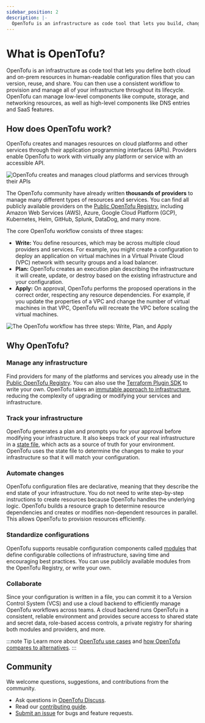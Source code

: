 ```yaml
---
sidebar_position: 2
description: |-
  OpenTofu is an infrastructure as code tool that lets you build, change, and version cloud and on-prem resources safely and efficiently.
---
```


# What is OpenTofu?

OpenTofu is an infrastructure as code tool that lets you define both cloud and on-prem resources in human-readable configuration files that you can version, reuse, and share. You can then use a consistent workflow to provision and manage all of your infrastructure throughout its lifecycle. OpenTofu can manage low-level components like compute, storage, and networking resources, as well as high-level components like DNS entries and SaaS features.

## How does OpenTofu work?

OpenTofu creates and manages resources on cloud platforms and other services through their application programming interfaces (APIs). Providers enable OpenTofu to work with virtually any platform or service with an accessible API.

![OpenTofu creates and manages cloud platforms and services through their APIs](/img/docs/intro-opentf-apis.png)

The OpenTofu community have already written **thousands of providers** to manage many different types of resources and services. You can find all publicly available providers on the [Public OpenTofu Registry](https://github.com/opentofu/registry/tree/main/providers), including Amazon Web Services (AWS), Azure, Google Cloud Platform (GCP), Kubernetes, Helm, GitHub, Splunk, DataDog, and many more.

The core OpenTofu workflow consists of three stages:

- **Write:** You define resources, which may be across multiple cloud providers and services. For example, you might create a configuration to deploy an application on virtual machines in a Virtual Private Cloud (VPC) network with security groups and a load balancer.
- **Plan:** OpenTofu creates an execution plan describing the infrastructure it will create, update, or destroy based on the existing infrastructure and your configuration.
- **Apply:** On approval, OpenTofu performs the proposed operations in the correct order, respecting any resource dependencies. For example, if you update the properties of a VPC and change the number of virtual machines in that VPC, OpenTofu will recreate the VPC before scaling the virtual machines.

![The OpenTofu workflow has three steps: Write, Plan, and Apply](/img/docs/intro-opentf-workflow.png)

## Why OpenTofu?

### Manage any infrastructure

Find providers for many of the platforms and services you already use in the [Public OpenTofu Registry](https://registry.opentofu.org/). You can also use the [Terraform Plugin SDK](https://developer.hashicorp.com/terraform/plugin) to write your own. OpenTofu takes an [immutable approach to infrastructure](https://www.hashicorp.com/resources/what-is-mutable-vs-immutable-infrastructure), reducing the complexity of upgrading or modifying your services and infrastructure.

### Track your infrastructure

OpenTofu generates a plan and prompts you for your approval before modifying your infrastructure. It also keeps track of your real infrastructure in a [state file](../language/state/index.mdx), which acts as a source of truth for your environment. OpenTofu uses the state file to determine the changes to make to your infrastructure so that it will match your configuration.

### Automate changes

OpenTofu configuration files are declarative, meaning that they describe the end state of your infrastructure. You do not need to write step-by-step instructions to create resources because OpenTofu handles the underlying logic. OpenTofu builds a resource graph to determine resource dependencies and creates or modifies non-dependent resources in parallel. This allows OpenTofu to provision resources efficiently.

### Standardize configurations

OpenTofu supports reusable configuration components called [modules](../language/modules/index.mdx) that define configurable collections of infrastructure, saving time and encouraging best practices. You can use publicly available modules from the OpenTofu Registry, or write your own.

### Collaborate

Since your configuration is written in a file, you can commit it to a Version Control System (VCS) and use a cloud backend to efficiently manage OpenTofu workflows across teams. A cloud backend runs OpenTofu in a consistent, reliable environment and provides secure access to shared state and secret data, role-based access controls, a private registry for sharing both modules and providers, and more.

:::note Tip
Learn more about [OpenTofu use cases](use-cases.mdx) and [how OpenTofu compares to alternatives](vs/index.mdx).
:::

## Community

We welcome questions, suggestions, and contributions from the community.

- Ask questions in [OpenTofu Discuss](https://github.com/orgs/opentofu/discussions).
- Read our [contributing guide](https://github.com/opentofu/opentofu/blob/main/CONTRIBUTING.md).
- [Submit an issue](https://github.com/opentofu/opentofu/issues) for bugs and feature requests.

